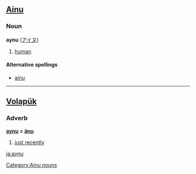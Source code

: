 ==[[Ainu]]==

===Noun===
'''aynu''' ([[アイヌ]])

# [[human]]


====Alternative spellings====
* [[ainu]]

[[Category:Ainu nouns]]

----

==[[Volapük]]==

===Adverb===
'''[[aynu]] = [[änu]]'''

# [[just recently]]

[[ja:aynu]]